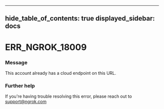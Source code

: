 

---
hide_table_of_contents: true
displayed_sidebar: docs
---


# ERR_NGROK_18009

### Message
This account already has a cloud endpoint on this URL.

<ErrorDetails error="err_ngrok_18009" />



### Further help
If you're having trouble resolving this error, please reach out to [support@ngrok.com](mailto:support@ngrok.com?subject=Help%20with%20ERR_NGROK_18009)


